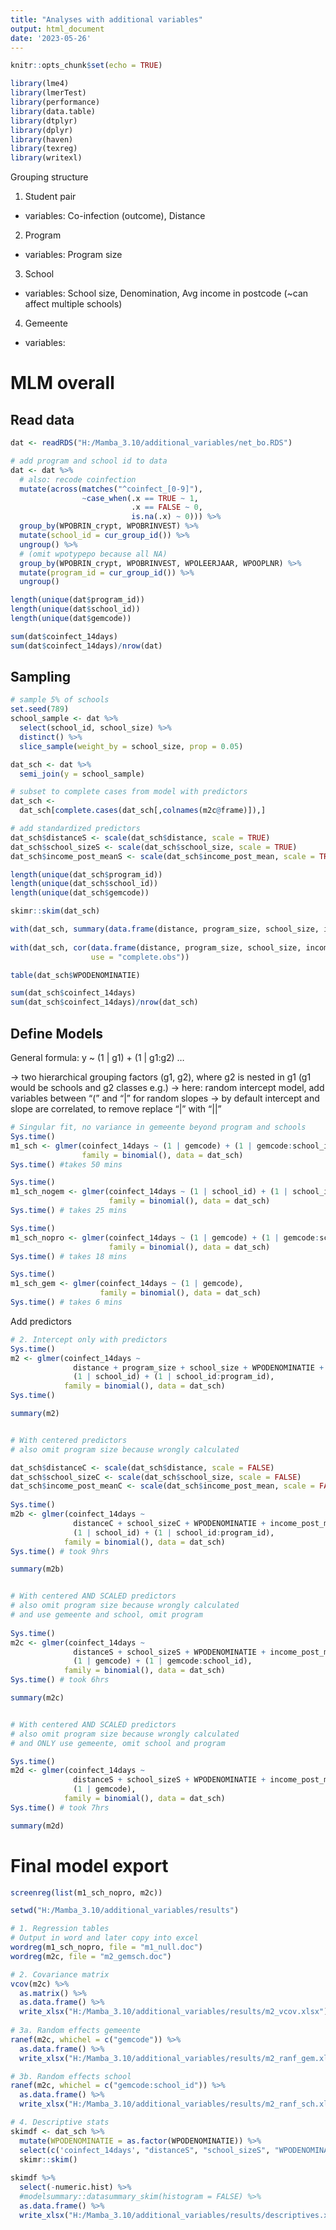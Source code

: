 ---
title: "Analyses with additional variables"
output: html_document
date: '2023-05-26'
---

```{r setup, include=FALSE}
knitr::opts_chunk$set(echo = TRUE)

library(lme4)
library(lmerTest)
library(performance)
library(data.table)
library(dtplyr)
library(dplyr)
library(haven)
library(texreg)
library(writexl)
```

Grouping structure

1. Student pair
  - variables: Co-infection (outcome), Distance

2. Program
  - variables: Program size
  
3. School
  - variables: School size, Denomination, Avg income in postcode (~can affect multiple schools)
  
4. Gemeente
  - variables: 


# MLM overall

## Read data

```{r}
dat <- readRDS("H:/Mamba_3.10/additional_variables/net_bo.RDS")

# add program and school id to data
dat <- dat %>% 
  # also: recode coinfection
  mutate(across(matches("^coinfect_[0-9]"),
                ~case_when(.x == TRUE ~ 1,
                           .x == FALSE ~ 0,
                           is.na(.x) ~ 0))) %>% 
  group_by(WPOBRIN_crypt, WPOBRINVEST) %>% 
  mutate(school_id = cur_group_id()) %>% 
  ungroup() %>% 
  # (omit wpotypepo because all NA)
  group_by(WPOBRIN_crypt, WPOBRINVEST, WPOLEERJAAR, WPOOPLNR) %>%
  mutate(program_id = cur_group_id()) %>% 
  ungroup()

length(unique(dat$program_id))
length(unique(dat$school_id))
length(unique(dat$gemcode))

sum(dat$coinfect_14days)
sum(dat$coinfect_14days)/nrow(dat)
```

## Sampling

```{r}
# sample 5% of schools
set.seed(789)
school_sample <- dat %>% 
  select(school_id, school_size) %>% 
  distinct() %>% 
  slice_sample(weight_by = school_size, prop = 0.05)

dat_sch <- dat %>% 
  semi_join(y = school_sample)

# subset to complete cases from model with predictors
dat_sch <- 
  dat_sch[complete.cases(dat_sch[,colnames(m2c@frame)]),]

# add standardized predictors
dat_sch$distanceS <- scale(dat_sch$distance, scale = TRUE)
dat_sch$school_sizeS <- scale(dat_sch$school_size, scale = TRUE)
dat_sch$income_post_meanS <- scale(dat_sch$income_post_mean, scale = TRUE)

length(unique(dat_sch$program_id))
length(unique(dat_sch$school_id))
length(unique(dat_sch$gemcode))

skimr::skim(dat_sch)

with(dat_sch, summary(data.frame(distance, program_size, school_size, income_post_mean)))
                  
with(dat_sch, cor(data.frame(distance, program_size, school_size, income_post_mean), 
                  use = "complete.obs"))

table(dat_sch$WPODENOMINATIE)

sum(dat_sch$coinfect_14days)
sum(dat_sch$coinfect_14days)/nrow(dat_sch)
```

## Define Models

General formula: y ~ (1 | g1) + (1 | g1:g2) ...

  -> two hierarchical grouping factors (g1, g2), where g2 is nested in g1 (g1 would be schools and g2 classes e.g.)
  -> here: random intercept model, add variables between "(" and "|" for random slopes
  -> by default intercept and slope are correlated, to remove replace "|" with "||"
     
```{r}

# Singular fit, no variance in gemeente beyond program and schools
Sys.time()
m1_sch <- glmer(coinfect_14days ~ (1 | gemcode) + (1 | gemcode:school_id) + (1 | gemcode:school_id:program_id),
                family = binomial(), data = dat_sch)
Sys.time() #takes 50 mins

Sys.time()
m1_sch_nogem <- glmer(coinfect_14days ~ (1 | school_id) + (1 | school_id:program_id),
                      family = binomial(), data = dat_sch)
Sys.time() # takes 25 mins

Sys.time()
m1_sch_nopro <- glmer(coinfect_14days ~ (1 | gemcode) + (1 | gemcode:school_id),
                      family = binomial(), data = dat_sch)
Sys.time() # takes 18 mins

Sys.time()
m1_sch_gem <- glmer(coinfect_14days ~ (1 | gemcode),
                    family = binomial(), data = dat_sch)
Sys.time() # takes 6 mins

```

Add predictors

```{r}
# 2. Intercept only with predictors
Sys.time()
m2 <- glmer(coinfect_14days ~ 
              distance + program_size + school_size + WPODENOMINATIE + income_post_mean +
              (1 | school_id) + (1 | school_id:program_id),
            family = binomial(), data = dat_sch)
Sys.time()

summary(m2)


# With centered predictors
# also omit program size because wrongly calculated

dat_sch$distanceC <- scale(dat_sch$distance, scale = FALSE)
dat_sch$school_sizeC <- scale(dat_sch$school_size, scale = FALSE)
dat_sch$income_post_meanC <- scale(dat_sch$income_post_mean, scale = FALSE)
  
Sys.time()
m2b <- glmer(coinfect_14days ~ 
              distanceC + school_sizeC + WPODENOMINATIE + income_post_meanC +
              (1 | school_id) + (1 | school_id:program_id),
            family = binomial(), data = dat_sch)
Sys.time() # took 9hrs

summary(m2b)


# With centered AND SCALED predictors
# also omit program size because wrongly calculated
# and use gemeente and school, omit program
  
Sys.time()
m2c <- glmer(coinfect_14days ~ 
              distanceS + school_sizeS + WPODENOMINATIE + income_post_meanS +
              (1 | gemcode) + (1 | gemcode:school_id),
            family = binomial(), data = dat_sch)
Sys.time() # took 6hrs

summary(m2c)


# With centered AND SCALED predictors
# also omit program size because wrongly calculated
# and ONLY use gemeente, omit school and program

Sys.time()
m2d <- glmer(coinfect_14days ~ 
              distanceS + school_sizeS + WPODENOMINATIE + income_post_meanS +
              (1 | gemcode),
            family = binomial(), data = dat_sch)
Sys.time() # took 7hrs

summary(m2d)
```


# Final model export

```{r}
screenreg(list(m1_sch_nopro, m2c))

setwd("H:/Mamba_3.10/additional_variables/results")

# 1. Regression tables
# Output in word and later copy into excel
wordreg(m1_sch_nopro, file = "m1_null.doc")
wordreg(m2c, file = "m2_gemsch.doc")

# 2. Covariance matrix
vcov(m2c) %>% 
  as.matrix() %>% 
  as.data.frame() %>% 
  write_xlsx("H:/Mamba_3.10/additional_variables/results/m2_vcov.xlsx")
  
# 3a. Random effects gemeente
ranef(m2c, whichel = c("gemcode")) %>% 
  as.data.frame() %>% 
  write_xlsx("H:/Mamba_3.10/additional_variables/results/m2_ranf_gem.xlsx")

# 3b. Random effects school
ranef(m2c, whichel = c("gemcode:school_id")) %>% 
  as.data.frame() %>% 
  write_xlsx("H:/Mamba_3.10/additional_variables/results/m2_ranf_sch.xlsx")

# 4. Descriptive stats
skimdf <- dat_sch %>% 
  mutate(WPODENOMINATIE = as.factor(WPODENOMINATIE)) %>% 
  select(c('coinfect_14days', "distanceS", "school_sizeS", "WPODENOMINATIE", "income_post_meanS")) %>% 
  skimr::skim()
  
skimdf %>% 
  select(-numeric.hist) %>% 
  #modelsummary::datasummary_skim(histogram = FALSE) %>% 
  as.data.frame() %>% 
  write_xlsx("H:/Mamba_3.10/additional_variables/results/descriptives.xlsx")
```
